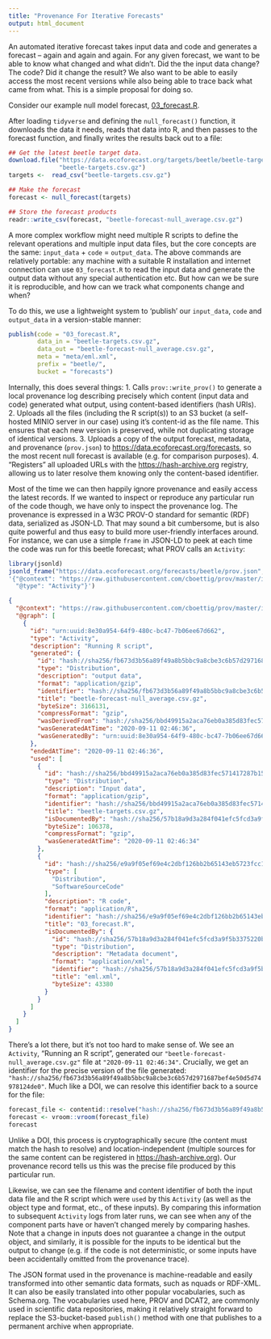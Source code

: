 ```yaml
---
title: "Provenance For Iterative Forecasts"
output: html_document
---
```



An automated iterative forecast takes input data and code and generates a forecast -- again and again and again.
For any given forecast, we want to be able to know what changed and what didn't.  Did the the input data change? 
The code? Did it change the result?  We also want to be able to easily access the most recent versions while
also being able to trace back what came from what.  This is a simple proposal for doing so.

Consider our example null model forecast, [03_forecast.R](https://github.com/eco4cast/NEON-community-forecast/blob/master/03_forecast.R).

After loading `tidyverse` and defining the `null_forecast()` function, it downloads the data it needs, reads that data into R, and then passes to the forecast function, and finally writes the results back out to a file:

```r
## Get the latest beetle target data.  
download.file("https://data.ecoforecast.org/targets/beetle/beetle-targets.csv.gz",
              "beetle-targets.csv.gz")
targets <-  read_csv("beetle-targets.csv.gz")

## Make the forecast
forecast <- null_forecast(targets)

## Store the forecast products
readr::write_csv(forecast, "beetle-forecast-null_average.csv.gz")
```

A more complex workflow might need multiple R scripts to define the relevant operations and multiple input data files, but the core concepts are the same: `input_data` + `code` = `output_data`.  The above commands are relatively portable: any machine with a suitable R installation and internet connection can use `03_forecast.R` to read the input data and generate the output data without any special authentication etc.  But how can we be sure it is reproducible, and how can we track what components change and when?

To do this, we use a lightweight system to 'publish' our `input_data`, `code` and `output_data` in a version-stable manner:

```r
publish(code = "03_forecast.R",
        data_in = "beetle-targets.csv.gz",
        data_out = "beetle-forecast-null_average.csv.gz",
        meta = "meta/eml.xml",
        prefix = "beetle/",
        bucket = "forecasts")
```

Internally, this does several things:
1. Calls `prov::write_prov()` to generate a local provenance log describing precisely which content (input data and code) generated what output, using content-based identifiers (hash URIs).
2. Uploads all the files (including the R script(s)) to an S3 bucket (a self-hosted MINIO server in our case) using it's content-id as the file name.  This ensures that each new version is preserved, while not duplicating storage of identical versions.
3. Uploads a copy of the output forecast, metadata, and provenance (`prov.json`) to <https://data.ecoforecast.org/forecasts>, so the most recent null forecast is available (e.g. for comparison purposes).
4. "Registers" all uploaded URLs with the <https://hash-archive.org> registry, allowing us to later resolve them knowing only the content-based identifier.  


Most of the time we can then happily ignore provenance and easily access the latest records.  If we wanted to inspect or reproduce any particular run of the code though, we have only to inspect the provenance log.  The provenance is expressed in a W3C PROV-O standard for semantic (RDF) data, serialized as JSON-LD.  That may sound a bit cumbersome, but is also quite powerful and thus easy to build more user-friendly interfaces around.  For instance, we can use a simple `frame` in JSON-LD to peek at each time the code was run for this beetle forecast; what PROV calls an `Activity`:

```r
library(jsonld)
jsonld_frame("https://data.ecoforecast.org/forecasts/beetle/prov.json",
'{"@context": "https://raw.githubusercontent.com/cboettig/prov/master/inst/context/dcat_context.json",
  "@type": "Activity"}')

```

```json
{
  "@context": "https://raw.githubusercontent.com/cboettig/prov/master/inst/context/dcat_context.json",
  "@graph": [
    {
      "id": "urn:uuid:8e30a954-64f9-480c-bc47-7b06ee67d662",
      "type": "Activity",
      "description": "Running R script",
      "generated": {
        "id": "hash://sha256/fb673d3b56a89f49a8b5bbc9a8cbe3c6b57d2971687bef4e50d5d74978124de0",
        "type": "Distribution",
        "description": "output data",
        "format": "application/gzip",
        "identifier": "hash://sha256/fb673d3b56a89f49a8b5bbc9a8cbe3c6b57d2971687bef4e50d5d74978124de0",
        "title": "beetle-forecast-null_average.csv.gz",
        "byteSize": 3166131,
        "compressFormat": "gzip",
        "wasDerivedFrom": "hash://sha256/bbd49915a2aca76eb0a385d83fec571417287b15d7e6c9f2bf63d7033f06f03b",
        "wasGeneratedAtTime": "2020-09-11 02:46:36",
        "wasGeneratedBy": "urn:uuid:8e30a954-64f9-480c-bc47-7b06ee67d662"
      },
      "endedAtTime": "2020-09-11 02:46:36",
      "used": [
        {
          "id": "hash://sha256/bbd49915a2aca76eb0a385d83fec571417287b15d7e6c9f2bf63d7033f06f03b",
          "type": "Distribution",
          "description": "Input data",
          "format": "application/gzip",
          "identifier": "hash://sha256/bbd49915a2aca76eb0a385d83fec571417287b15d7e6c9f2bf63d7033f06f03b",
          "title": "beetle-targets.csv.gz",
          "isDocumentedBy": "hash://sha256/57b18a9d3a284f041efc5fcd3a9f5b3375220bc5eed6a111f420cb557ed008a7",
          "byteSize": 106378,
          "compressFormat": "gzip",
          "wasGeneratedAtTime": "2020-09-11 02:46:34"
        },
        {
          "id": "hash://sha256/e9a9f05ef69e4c2dbf126bb2b65143eb5723fcc13be8be001e71c233a855cd13",
          "type": [
            "Distribution",
            "SoftwareSourceCode"
          ],
          "description": "R code",
          "format": "application/R",
          "identifier": "hash://sha256/e9a9f05ef69e4c2dbf126bb2b65143eb5723fcc13be8be001e71c233a855cd13",
          "title": "03_forecast.R",
          "isDocumentedBy": {
            "id": "hash://sha256/57b18a9d3a284f041efc5fcd3a9f5b3375220bc5eed6a111f420cb557ed008a7",
            "type": "Distribution",
            "description": "Metadata document",
            "format": "application/xml",
            "identifier": "hash://sha256/57b18a9d3a284f041efc5fcd3a9f5b3375220bc5eed6a111f420cb557ed008a7",
            "title": "eml.xml",
            "byteSize": 43380
          }
        }
      ]
    }
  ]
} 
```

There's a lot there, but it's not too hard to make sense of.  We see an `Activity`, "Running an R script", generated our `"beetle-forecast-null_average.csv.gz"` file at `"2020-09-11 02:46:34"`.  Crucially, we get an identifier for the precise version of the file generated: `"hash://sha256/fb673d3b56a89f49a8b5bbc9a8cbe3c6b57d2971687bef4e50d5d74978124de0"`.  Much like a DOI, we can resolve this identifier back to a source for the file:

```r
forecast_file <- contentid::resolve("hash://sha256/fb673d3b56a89f49a8b5bbc9a8cbe3c6b57d2971687bef4e50d5d74978124de0")
forecast <- vroom::vroom(forecast_file)
forecast
```
Unlike a DOI, this process is cryptographically secure (the content must match the hash to resolve) and location-independent (multiple sources for the same content can be registered in <https://hash-archive.org>).  Our provenance record tells us this was the precise file produced by this particular run.  

Likewise, we can see the filename and content identifier of both the input data file and the R script which were `used` by this `Activity` (as well as the object type and format, etc., of these inputs).  By comparing this information to subsequent `Activity` logs from later runs, we can see when any of the component parts have or haven't changed merely by comparing hashes.  Note that a change in inputs does not guarantee a change in the output object, and similarly, it is possible for the inputs to be identical but the output to change (e.g. if the code is not deterministic, or some inputs have been accidentally omitted from the provenance trace).  

The JSON format used in the provenance is machine-readable and easily transformed into other semantic data formats, such as nquads or RDF-XML.  It can also be easily translated into other popular vocabularies, such as Schema.org.  The vocabularies used here, PROV and DCAT2, are commonly used in scientific data repositories, making it relatively straight forward to replace the S3-bucket-based `publish()` method with one that publishes to a permanent archive when appropriate.  




